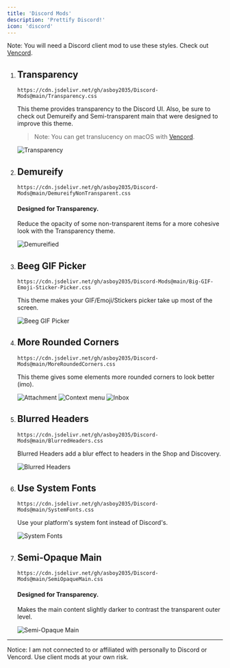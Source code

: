 ```yaml
---
title: 'Discord Mods'
description: 'Prettify Discord!'
icon: 'discord'
---
```


Note: You will need a Discord client mod to use these styles. Check out [Vencord](https://vencord.dev).

1. ## Transparency

   ```
   https://cdn.jsdelivr.net/gh/asboy2035/Discord-Mods@main/Transparency.css
   ```
   This theme provides transparency to the Discord UI. Also, be sure to check out Demureify and Semi-transparent main that were designed to improve this theme.
   > Note: You can get translucency on macOS with [Vencord](https://vencord.dev).

   ![Transparency](https://raw.githubusercontent.com/asboy2035/Discord-Mods/refs/heads/main/screenshots/transparency.png)

2. ## Demureify

   ```
   https://cdn.jsdelivr.net/gh/asboy2035/Discord-Mods@main/DemureifyNonTransparent.css
   ```
   #### Designed for Transparency.
   Reduce the opacity of some non-transparent items for a more cohesive look with the Transparency theme.

   ![Demureified](https://raw.githubusercontent.com/asboy2035/Discord-Mods/refs/heads/main/screenshots/demureify.png)

3. ## Beeg GIF Picker

   ```
   https://cdn.jsdelivr.net/gh/asboy2035/Discord-Mods@main/Big-GIF-Emoji-Sticker-Picker.css
   ```
   This theme makes your GIF/Emoji/Stickers picker take up most of the screen.

   ![Beeg GIF Picker](https://raw.githubusercontent.com/asboy2035/Discord-Mods/refs/heads/main/screenshots/beegGif.png)

4. ## More Rounded Corners

   ```
   https://cdn.jsdelivr.net/gh/asboy2035/Discord-Mods@main/MoreRoundedCorners.css
   ```
   This theme gives some elements more rounded corners to look better (imo).

   ![Attachment](https://raw.githubusercontent.com/asboy2035/Discord-Mods/refs/heads/main/screenshots/roundedCorners/attachment.png)
   ![Context menu](https://raw.githubusercontent.com/asboy2035/Discord-Mods/refs/heads/main/screenshots/roundedCorners/context.png)
   ![Inbox](https://raw.githubusercontent.com/asboy2035/Discord-Mods/refs/heads/main/screenshots/roundedCorners/inbox.png)

5. ## Blurred Headers

   ```
   https://cdn.jsdelivr.net/gh/asboy2035/Discord-Mods@main/BlurredHeaders.css
   ```
   Blurred Headers add a blur effect to headers in the Shop and Discovery.

   ![Blurred Headers](https://raw.githubusercontent.com/asboy2035/Discord-Mods/refs/heads/main/screenshots/blurredHeaders.png)

6. ## Use System Fonts

   ```
   https://cdn.jsdelivr.net/gh/asboy2035/Discord-Mods@main/SystemFonts.css
   ```
   Use your platform's system font instead of Discord's.

   ![System Fonts](https://raw.githubusercontent.com/asboy2035/Discord-Mods/refs/heads/main/screenshots/systemFonts.png)

7. ## Semi-Opaque Main

   ```
   https://cdn.jsdelivr.net/gh/asboy2035/Discord-Mods@main/SemiOpaqueMain.css
   ```
   #### Designed for Transparency.
   Makes the main content slightly darker to contrast the transparent outer level.

   ![Semi-Opaque Main](https://raw.githubusercontent.com/asboy2035/Discord-Mods/refs/heads/main/screenshots/semiOpaqueMain.png)

---
Notice: I am not connected to or affiliated with personally to Discord or Vencord. Use client mods at your own risk.